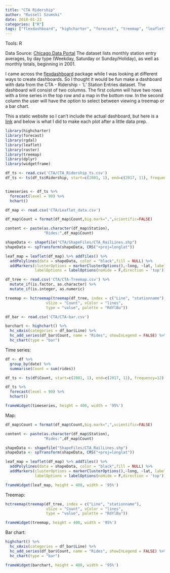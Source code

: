 ```yaml
---
title: "CTA Ridership"
author: "Russell Szumski"
date: 2018-01-23
categories: ["R"]
tags: ["flexdashboard", "highcharter", "forecast", "treemap", "leaflet"]
---
```


Tools: R

Data Source: [Chicago Data Portal](https://data.cityofchicago.org/Transportation/CTA-Ridership-L-Station-Entries-Monthly-Day-Type-A/t2rn-p8d7) The dataset lists monthly station entry averages, by day type (Weekday, Saturday or Sunday/Holiday), as well as monthly totals, beginning in 2001. 

I came across the [flexdashboard](http://rmarkdown.rstudio.com/flexdashboard/) package while I was looking at different ways to create dashboards. So I thought it would be fun make a dashboard with data from the CTA - Ridership - 'L' Station Entries dataset. The dashboard will consist of two columns. The first column will have two rows with a time series in the top row and a map in the bottom row. In the second column the user will have the option to select between viewing a treemap or a bar chart. 

This a static website so I can't include the actual dashboard, but here is a [link](https://rpubs.com/rszumski/352541) and below is what I did to make each plot after a little data prep.
```r
library(highcharter)
library(forecast)
library(rgdal)
library(leaflet)
library(raster)
library(treemap)
library(dplyr)
library(widgetframe)

df_ts <- read.csv('CTA/CTA_Ridership_ts.csv')
df_ts <- ts(df_ts$Ridership, start=c(2001, 1), end=c(2017, 11), frequency=12) 


timeseries <- df_ts %>%
  forecast(level = 90) %>%
  hchart()

df_map <- read.csv('CTA/Leaflet_data.csv')

df_map$Count = format(df_map$Count,big.mark=",",scientific=FALSE)

content <- paste(as.character(df_map$Station),
                 "Rides:",df_map$Count)

shapeData <- shapefile("CTA/ShapeFiles/CTA_RailLines.shp")
shapeData <- spTransform(shapeData, CRS("+proj=longlat"))

leaf_map = leaflet(df_map) %>% addTiles() %>%
  addPolylines(data = shapeData, color = "black",fill = NULL) %>%
  addMarkers(clusterOptions = markerClusterOptions(),~long, ~lat, label = content,
             labelOptions = labelOptions(noHide = F,direction = 'top'))

df_tree <- read.csv('CTA/CTA-Treemap.csv') %>%
  mutate_if(is.factor, as.character) %>%
  mutate_if(is.integer, as.numeric)

treemap <- hctreemap(treemap(df_tree, index = c("Line", "stationname"),
                  vSize = "Count", vColor = "lines",
                  type = "value", palette = "RdYlBu"))

df_bar <- read.csv('CTA/CTA-bar.csv')

barchart <- highchart() %>%
  hc_xAxis(categories = df_bar$Line) %>% 
  hc_add_series(df_bar$Count, name = "Rides", showInLegend = FALSE) %>%
  hc_chart(type = "bar")

```

Time series:

```r
df <- df %>%
  group_by(date) %>%
  summarise(Count = sum(rides))

df_ts <- ts(df$Count, start=c(2001, 1), end=c(2017, 11), frequency=12) 

df_ts %>%
  forecast(level = 90) %>%
  hchart()
```

```r
frameWidget(timeseries, height = 400, width = '95%')
```

Map: 

```r
df_map$Count = format(df_map$Count,big.mark=",",scientific=FALSE)

content <- paste(as.character(df_map$Station),
                 "Rides:",df_map$Count)

shapeData <- shapefile("ShapeFiles/CTA_RailLines.shp")
shapeData <- spTransform(shapeData, CRS("+proj=longlat"))

leaf_map = leaflet(df_map) %>% addTiles() %>%
  addPolylines(data = shapeData, color = "black",fill = NULL) %>%
  addMarkers(clusterOptions = markerClusterOptions(),~long, ~lat, label = content,
             labelOptions = labelOptions(noHide = F,direction = 'top'))

```


```r
frameWidget(leaf_map, height = 400, width = '95%')
```

Treemap:

```r
hctreemap(treemap(df_tree, index = c("Line", "stationname"),
                  vSize = "Count", vColor = "lines",
                  type = "value", palette = "RdYlBu"))
```

```r
frameWidget(treemap, height = 400, width = '95%')
```

Bar chart:

```r
highchart() %>%
  hc_xAxis(categories = df_bar$Line) %>% 
  hc_add_series(df_bar$Count, name = "Rides", showInLegend = FALSE) %>%
  hc_chart(type = "bar")
```

```r
frameWidget(barchart, height = 400, width = '95%')
```
